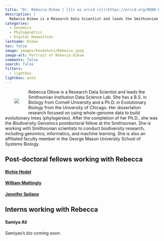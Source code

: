 ```yaml
---
title: "Dr. Rebecca Dikow | [{{< ai orcid >}}](https://orcid.org/0000-0001-9668-3683) [{{< ai google-scholar >}}](https://scholar.google.com/citations?user=gBRB_OkAAAAJ&hl=en&oi=ao) [{{< ai cv >}}]() [{{< fa brands github >}}](https://github.com/rdikow) [{{< fa envelope >}}](mailto:dikowr@si.edu)"
description: |
  Rebecca Dikow is a Research Data Scientist and leads the Smithsonian Data Science Lab. She leads projects in genomics, informatics, and machine learning.
categories:
  - Genomics
  - Phylogenetics
  - Digital Humanities
lastname: Dikow
toc: false
image: images/headshots/Rebecca.jpeg
image-alt: Portrait of Rebecca Dikow
comments: false
search: false
filters:
  - lightbox
lightbox: auto
---
```

::: {.content-container}
::: {.header-block}

<div>
  <div style="float: left; position: relative; top: 0px; padding: 30px;">
  ![](images/headshots/Rebecca.jpeg)
  </div>

Rebecca Dikow is a Research Data Scientist and leads the Smithsonian Institution Data Science Lab. She has a B.S. in Biology from Cornell University and a Ph.D. in Evolutionary Biology from the University of Chicago. Her dissertation research focused on using whole-genome data to build evolutionary trees (phylogenies). After the completion of her Ph.D., she was the Biodiversity Genomics postdoctoral fellow at the Smithsonian. She is working with Smithsonian scientists to conduct biodiversity research, including genomics, informatics, and machine learning. She is also an affiliated faculty member in the George Mason University School of Systems Biology.

</div>
:::
:::

::: {.listing-block}
## Post-doctoral fellows working with Rebecca
#### [**Richie Hodel**]() 

#### [**William Mattingly**]()

#### [**Jennifer Spilane**]()

## Interns working with Rebecca
#### **Samiya Ali** 

Samiyas's bio coming soon.
:::

